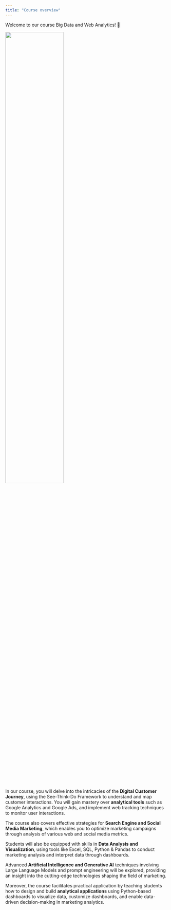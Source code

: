 ```yaml
---
title: "Course overview"
---
```


Welcome to our course Big Data and Web Analytics! 👋  


![](/images/logo.png){width="60%"}


In our course, you will delve into the intricacies of the **Digital Customer Journey**, using the See-Think-Do Framework to understand and map customer interactions. You will gain mastery over **analytical tools** such as Google Analytics and Google Ads, and implement web tracking techniques to monitor user interactions. 

The course also covers effective strategies for **Search Engine and Social Media Marketing**, which enables you to optimize marketing campaigns through analysis of various web and social media metrics.

Students will also be equipped with skills in **Data Analysis and Visualization**, using tools like Excel, SQL, Python & Pandas to conduct marketing analysis and interpret data through dashboards. 

Advanced  **Artificial Intelligence and Generative AI** techniques involving Large Language Models and prompt engineering will be explored, providing an insight into the cutting-edge technologies shaping the field of marketing. 

Moreover, the course facilitates practical application by teaching students how to design and build **analytical applications** using Python-based dashboards to visualize data, customize dashboards, and enable data-driven decision-making in marketing analytics.